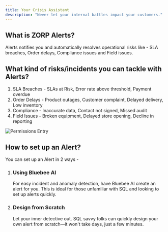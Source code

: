 ```yaml
---
title: Your Crisis Assistant 
description: "Never let your internal battles impact your customers."
---
```


## What is ZORP Alerts?
Alerts notifies you and automatically resolves operational risks like - SLA breaches, Order delays, Compliance issues and Field issues. 

## What kind of risks/incidents you can tackle with Alerts?
1. SLA Breaches - SLAs at Risk, Error rate above threshold, Payment overdue
2. Order Delays - Product outages, Customer complaint, Delayed delivery, Low inventory
3. Compliance - Inaccurate data, Contact not signed, Missed audit
4. Field Issues - Broken equipment, Delayed store opening, Decline in reporting

![Permissions Entry](/images/alertsrisks.png)

## How to set up an Alert?
You can set up an Alert in 2 ways -

1. ### Using Bluebee AI<br />
    For easy incident and anomaly detection, have Bluebee AI create an alert for you. This is ideal for those unfamiliar with SQL and looking to set up alerts quickly.

2. ### Design from Scratch <br />
    Let your inner detective out. SQL savvy folks can quickly design your own alert from scratch—it won't take days, just a few minutes.